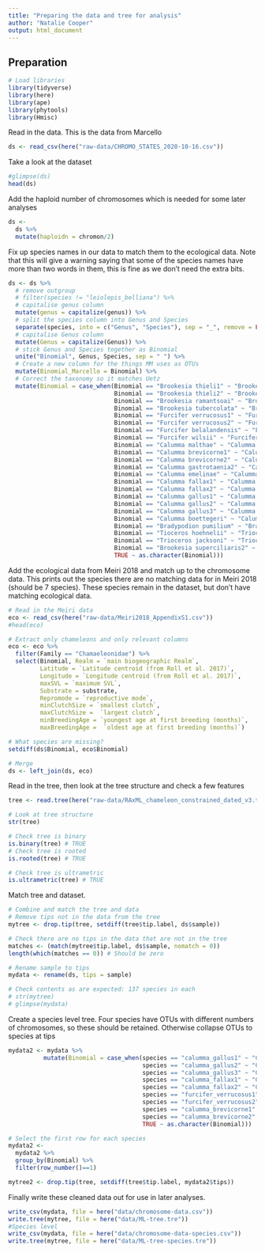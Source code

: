 ```yaml
---
title: "Preparing the data and tree for analysis"
author: "Natalie Cooper"
output: html_document
---
```


## Preparation

```r
# Load libraries
library(tidyverse)
library(here)
library(ape)
library(phytools)
library(Hmisc)
```

Read in the data. This is the data from Marcello
```r
ds <- read_csv(here("raw-data/CHROMO_STATES_2020-10-16.csv"))
```

Take a look at the dataset
```r
#glimpse(ds)
head(ds)
```

Add the haploid number of chromosomes which is needed for some later analyses
```r
ds <-
  ds %>%
  mutate(haploidn = chromon/2)
```

Fix up species names in our data to match them to the ecological data. Note that this will give a warning saying that some of the species names have more than two words in them, this is fine as we don't need the extra bits.
```r
ds <- ds %>%
  # remove outgroup
  # filter(species != "leiolepis_belliana") %>%
  # capitalise genus column
  mutate(genus = capitalize(genus)) %>%
  # split the species column into Genus and Species
  separate(species, into = c("Genus", "Species"), sep = "_", remove = FALSE) %>%
  # capitalise Genus column
  mutate(Genus = capitalize(Genus)) %>%
  # stick Genus and Species together as Binomial
  unite("Binomial", Genus, Species, sep = " ") %>%
  # Create a new column for the things MM uses as OTUs
  mutate(Binomial_Marcello = Binomial) %>%
  # Correct the taxonomy so it matches Uetz
  mutate(Binomial = case_when(Binomial == "Brookesia thieli1" ~ "Brookesia thieli",
                              Binomial == "Brookesia thieli2" ~ "Brookesia thieli",
                              Binomial == "Brookesia ramantsoai" ~ "Brookesia ramanantsoai",
                              Binomial == "Brookesia tubercolata" ~ "Brookesia tuberculata",
                              Binomial == "Furcifer verrucosus1" ~ "Furcifer verrucosus",
                              Binomial == "Furcifer verrucosus2" ~ "Furcifer verrucosus",
                              Binomial == "Furcifer belalandensis" ~ "Furcifer belalandaensis",
                              Binomial == "Furcifer wilsii" ~ "Furcifer willsii",
                              Binomial == "Calumma malthae" ~ "Calumma malthe",
                              Binomial == "Calumma brevicorne1" ~ "Calumma brevicorne",
                              Binomial == "Calumma brevicorne2" ~ "Calumma brevicorne",
                              Binomial == "Calumma gastrotaenia2" ~ "Calumma gastrotaenia",
                              Binomial == "Calumma emelinae" ~ "Calumma emelinae",
                              Binomial == "Calumma fallax1" ~ "Calumma fallax",
                              Binomial == "Calumma fallax2" ~ "Calumma fallax",
                              Binomial == "Calumma gallus1" ~ "Calumma gallus",
                              Binomial == "Calumma gallus2" ~ "Calumma gallus",
                              Binomial == "Calumma gallus3" ~ "Calumma gallus",
                              Binomial == "Calumma boettegeri" ~ "Calumma boettgeri",
                              Binomial == "Bradypodion pumilium" ~ "Bradypodion pumilum",
                              Binomial == "Tioceros hoehnelii" ~ "Trioceros hoehnelii",
                              Binomial == "Trioceros jacksoni" ~ "Trioceros jacksonii",
                              Binomial == "Brookesia superciliaris2" ~ "Brookesia superciliaris",
                              TRUE ~ as.character(Binomial)))

```

Add the ecological data from Meiri 2018 and match up to the chromosome data. This prints out the species there are no matching data for in Meiri 2018 (should be 7 species). These species remain in the dataset, but don't have matching ecological data.
```r
# Read in the Meiri data
eco <- read_csv(here("raw-data/Meiri2018_AppendixS1.csv"))
#head(eco)

# Extract only chameleons and only relevant columns
eco <- eco %>%
  filter(Family == "Chamaeleonidae") %>%
  select(Binomial, Realm = `main biogeographic Realm`,
         Latitude = `Latitude centroid (from Roll et al. 2017)`, 
         Longitude = `Longitude centroid (from Roll et al. 2017)`, 
         maxSVL = `maximum SVL`,     
         Substrate = substrate, 
         Repromode = `reproductive mode`, 
         minClutchSize = `smallest clutch`, 
         maxClutchSize =  `largest clutch`, 
         minBreedingAge = `youngest age at first breeding (months)`, 
         maxBreedingAge =  `oldest age at first breeding (months)`)

# What species are missing?
setdiff(ds$Binomial, eco$Binomial)

# Merge
ds <- left_join(ds, eco)
```

Read in the tree, then look at the tree structure and check a few features
```r
tree <- read.tree(here("raw-data/RAxML_chameleon_constrained_dated_v3.tre"))
```

```r
# Look at tree structure
str(tree)

# Check tree is binary
is.binary(tree) # TRUE
# Check tree is rooted
is.rooted(tree) # TRUE

# Check tree is ultrametric
is.ultrametric(tree) # TRUE
```

Match tree and dataset. 
```r
# Combine and match the tree and data
# Remove tips not in the data from the tree
mytree <- drop.tip(tree, setdiff(tree$tip.label, ds$sample))

# Check there are no tips in the data that are not in the tree
matches <- (match(mytree$tip.label, ds$sample, nomatch = 0))
length(which(matches == 0)) # Should be zero

# Rename sample to tips
mydata <- rename(ds, tips = sample)

# Check contents as are expected: 137 species in each
# str(mytree)
# glimpse(mydata)
```

Create a species level tree. 
Four species have OTUs with different numbers of chromosomes, so these should be retained. Otherwise collapse OTUs to species at tips
```r
mydata2 <- mydata %>%
          mutate(Binomial = case_when(species == "calumma_gallus1" ~ "Calumma gallus1",
                                      species == "calumma_gallus2" ~ "Calumma gallus2",
                                      species == "calumma_gallus3" ~ "Calumma gallus3",
                                      species == "calumma_fallax1" ~ "Calumma fallax1",
                                      species == "calumma_fallax2" ~ "Calumma fallax2",
                                      species == "furcifer_verrucosus1" ~ "Furcifer verrucosus1",
                                      species == "furcifer_verrucosus2" ~ "Furcifer verrucosus2",
                                      species == "calumma_brevicorne1" ~ "Calumma brevicorne1",
                                      species == "calumma_brevicorne2" ~ "Calumma brevicorne2",
                                      TRUE ~ as.character(Binomial)))

# Select the first row for each species
mydata2 <- 
  mydata2 %>%
  group_by(Binomial) %>%
  filter(row_number()==1)

mytree2 <- drop.tip(tree, setdiff(tree$tip.label, mydata2$tips))
```

Finally write these cleaned data out for use in later analyses.
```r
write_csv(mydata, file = here("data/chromosome-data.csv"))
write.tree(mytree, file = here("data/ML-tree.tre"))
#Species level
write_csv(mydata, file = here("data/chromosome-data-species.csv"))
write.tree(mytree, file = here("data/ML-tree-species.tre"))
```